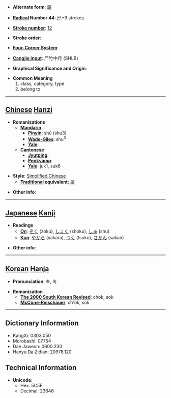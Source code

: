 * '''Alternate form''': [[屬]]

* '''[[Wiktionary:Chinese radical index| Radical]] Number 44''': [[Wiktionary:Chinese radical index 尸|尸]]+9 strokes

* '''[[Wiktionary:Chinese total strokes index|Stroke number]]''': [[Wiktionary:Chinese total strokes index 12|12]]

* '''Stroke order''': 

* '''[[Wiktionary:Chinese four corner index|Four-Corner System]]''': 

* '''[[Wiktionary:Chinese Cangjie index|Cangjie input]]''': 尸竹中月 (SHLB)

* '''Graphical Significance and Origin''': 

* '''Common Meaning'''
*#class, category, type
*# belong to


----

== [[Chinese]] [[Hanzi]] ==

* '''Romanizations'''
** '''[[Mandarin]]'''
*** '''[[Pinyin]]''': shǔ (shu3)
*** '''[[Wade-Giles]]''': shu<sup>3</sup>
*** '''[[Yale]]''': 
** '''[[Cantonese]]'''
*** '''[[Jyutping]]''':
*** '''[[Penkyamp]]''': 
*** '''[[Yale]]''': juk1, suk6

* '''Style''': [[Simplified Chinese]] 
** '''[[Traditional Chinese|Traditional]] equivalent''': [[屬]]

* '''Other info''': 

----

== [[Japanese]] [[Kanji]] ==

* '''Readings'''
** '''[[On]]''': [[ぞく]] (zoku), [[しょく]] (shoku), [[しゅ]] (shu)
** '''[[Kun]]''': [[やから]] (yakara), [[つく]] (tsuku), [[さかん]] (sakan)

* '''Other info''':  

----

== [[Korean]] [[Hanja]] ==

* '''Pronunciation''': 촉, 속

* '''Romanization'''
** '''[[The 2000 South Korean Revised Romanization|The 2000 South Korean Revised]]''': chok, sok
** '''[[McCune-Reischauer]]''': ch'ok, sok

----

== Dictionary Information ==

* KangXi: 0303.050
* Morobashi: 07754
* Dae Jaweon: 0600.230
* Hanyu Da Zidian: 20978.120

== Technical Information ==

* '''Unicode''':
** Hex: 5C5E
** Decimal: 23646